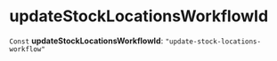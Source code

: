 
# updateStockLocationsWorkflowId

 `Const` **updateStockLocationsWorkflowId**: `"update-stock-locations-workflow"`
